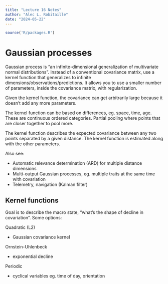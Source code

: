 ```yaml
---
title: "Lecture 16 Notes"
author: "Alec L. Robitaille"
date: "2024-05-22"
---
```


```r
source('R/packages.R')
```


# Gaussian processes

Gaussian process is "an infinite-dimensional generalization
of multivariate normal distributions". Instead of a conventional 
covariance matrix, use a kernel function that generalizes to infinite
dimensions/observations/predictions. It allows you to use a smaller 
number of parameters, inside the covariance matrix, with regularization. 

Given the kernel function, the covariance can get arbitrarily large 
because it doesn't add any more parameters. 

The kernel function can be based on differences, eg. space, time, age. 
These are continuous ordered categories. Partial pooling where points 
that are closer together to pool more. 

The kernel function describes the expected covariance between any
two points separated by a given distance. The kernel function is estimated 
along with the other parameters. 

Also see:

- Automatic relevance determination (ARD) for multiple distance dimensions
- Multi-output Gaussian processes, eg. multiple traits at the same time
with covariation
- Telemetry, navigation (Kalman filter)


## Kernel functions

Goal is to describe the macro state, "what's the shape of decline
in covariation". Some options:

Quadratic (L2)

- Gaussian covariance kernel

Ornstein-Uhlenbeck

- exponential decline

Periodic

- cyclical variables eg. time of day, orientation
